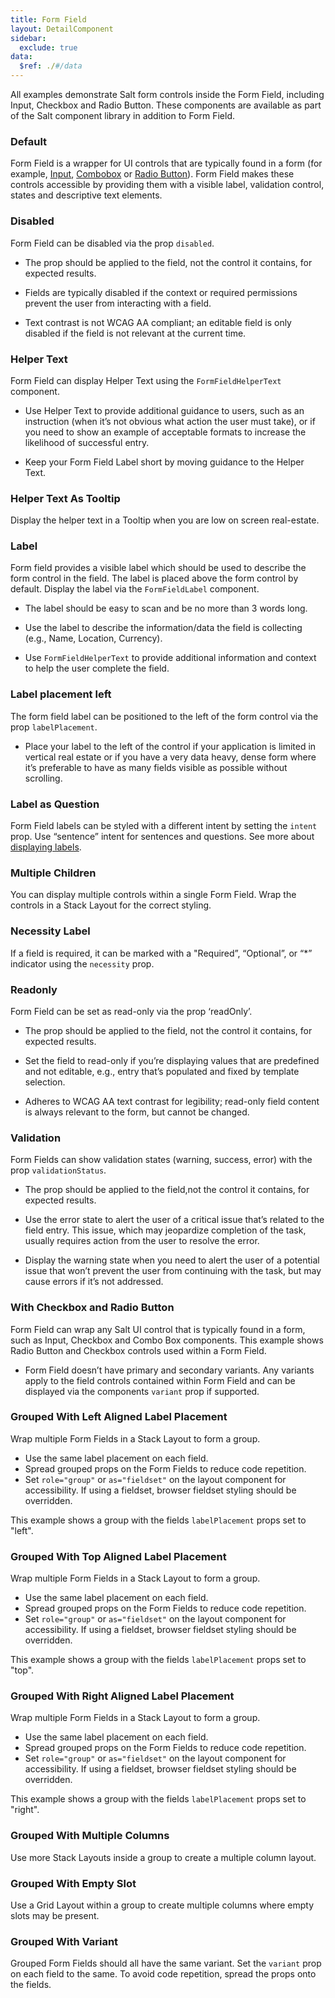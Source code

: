 ```yaml
---
title: Form Field
layout: DetailComponent
sidebar:
  exclude: true
data:
  $ref: ./#/data
---
```


All examples demonstrate Salt form controls inside the Form Field, including Input, Checkbox and Radio Button. These components are available as part of the Salt component library in addition to Form Field.

<LivePreviewControls>
<LivePreview componentName="form-field" exampleName="Default" >

### Default

Form Field is a wrapper for UI controls that are typically found in a form (for example, [Input](../input), [Combobox](../combo-box) or [Radio Button](../radio-button)). Form Field makes these controls accessible by providing them with a visible label, validation control, states and descriptive text elements.

</LivePreview>
<LivePreview componentName="form-field" exampleName="Disabled" >

### Disabled

Form Field can be disabled via the prop `disabled`.

- The prop should be applied to the field, not the control it contains, for expected results.

- Fields are typically disabled if the context or required permissions prevent the user from interacting with a field.

- Text contrast is not WCAG AA compliant; an editable field is only disabled if the field is not relevant at the current time.

</LivePreview>
<LivePreview componentName="form-field" exampleName="HelperText" >

### Helper Text

Form Field can display Helper Text using the `FormFieldHelperText` component.

- Use Helper Text to provide additional guidance to users, such as an instruction (when it’s not obvious what action the user must take), or if you need to show an example of acceptable formats to increase the likelihood of successful entry.

- Keep your Form Field Label short by moving guidance to the Helper Text.

</LivePreview>
<LivePreview componentName="form-field" exampleName="HelperTextAsTooltip" >

### Helper Text As Tooltip

Display the helper text in a Tooltip when you are low on screen real-estate.

</LivePreview>
<LivePreview componentName="form-field" exampleName="Label" >

### Label

Form field provides a visible label which should be used to describe the form control in the field. The label is placed above the form control by default. Display the label via the `FormFieldLabel` component.

- The label should be easy to scan and be no more than 3 words long.

- Use the label to describe the information/data the field is collecting (e.g., Name, Location, Currency).

- Use `FormFieldHelperText` to provide additional information and context to help the user complete the field. 

</LivePreview>
<LivePreview componentName="form-field" exampleName="LabelLeft" >

### Label placement left

The form field label can be positioned to the left of the form control via the prop `labelPlacement`.

- Place your label to the left of the control if your application is limited in vertical real estate or if you have a very data heavy, dense form where it’s preferable to have as many fields visible as possible without scrolling.

</LivePreview>
<LivePreview componentName="form-field" exampleName="LabelQuestion" >

### Label as Question

Form Field labels can be styled with a different intent by setting the `intent` prop. Use “sentence” intent for sentences and questions. See more about [displaying labels](/salt/patterns/forms#label-vs-question).

</LivePreview>
<LivePreview componentName="form-field" exampleName="MultipleChildren" >

### Multiple Children

You can display multiple controls within a single Form Field. Wrap the controls in a Stack Layout for the correct styling.

</LivePreview>
<LivePreview componentName="form-field" exampleName="NecessityLabel" >

### Necessity Label

If a field is required, it can be marked with a "Required”, “Optional”, or “\*” indicator using the `necessity` prop.

</LivePreview>
<LivePreview componentName="form-field" exampleName="Readonly" >

### Readonly

Form Field can be set as read-only via the prop ‘readOnly’.

- The prop should be applied to the field, not the control it contains, for expected results.

- Set the field to read-only if you’re displaying values that are predefined and not editable, e.g., entry that’s populated and fixed by template selection.

- Adheres to WCAG AA text contrast for legibility; read-only field content is always relevant to the form, but cannot be changed.

</LivePreview>
<LivePreview componentName="form-field" exampleName="Validation" >

### Validation

Form Fields can show validation states (warning, success, error) with the prop `validationStatus`.

- The prop should be applied to the field,not the control it contains, for expected results.

- Use the error state to alert the user of a critical issue that’s related to the field entry. This issue, which may jeopardize completion of the task, usually requires action from the user to resolve the error.

- Display the warning state when you need to alert the user of a potential issue that won’t prevent the user from continuing with the task, but may cause errors if it’s not addressed.

</LivePreview>
<LivePreview componentName="form-field" exampleName="WithCheckboxAndRadioButton" >

### With Checkbox and Radio Button

Form Field can wrap any Salt UI control that is typically found in a form, such as Input, Checkbox and Combo Box components. This example shows Radio Button and Checkbox controls used within a Form Field.

- Form Field doesn’t have primary and secondary variants. Any variants apply to the field controls contained within Form Field and can be displayed via the components `variant` prop if supported.

</LivePreview>
<LivePreview componentName="form-field" exampleName="GroupedWithLabelLeft" >

### Grouped With Left Aligned Label Placement

Wrap multiple Form Fields in a Stack Layout to form a group.

- Use the same label placement on each field.
- Spread grouped props on the Form Fields to reduce code repetition.
- Set `role="group"` or `as="fieldset"` on the layout component for accessibility. If using a fieldset, browser fieldset styling should be overridden.

This example shows a group with the fields `labelPlacement` props set to "left".

</LivePreview>
<LivePreview componentName="form-field" exampleName="GroupedWithLabelTop" >

### Grouped With Top Aligned Label Placement

Wrap multiple Form Fields in a Stack Layout to form a group.

- Use the same label placement on each field.
- Spread grouped props on the Form Fields to reduce code repetition.
- Set `role="group"` or `as="fieldset"` on the layout component for accessibility. If using a fieldset, browser fieldset styling should be overridden.

This example shows a group with the fields `labelPlacement` props set to "top".

</LivePreview>
<LivePreview componentName="form-field" exampleName="GroupedWithLabelRight" >

### Grouped With Right Aligned Label Placement

Wrap multiple Form Fields in a Stack Layout to form a group.

- Use the same label placement on each field.
- Spread grouped props on the Form Fields to reduce code repetition.
- Set `role="group"` or `as="fieldset"` on the layout component for accessibility. If using a fieldset, browser fieldset styling should be overridden.

This example shows a group with the fields `labelPlacement` props set to "right".

</LivePreview>
<LivePreview componentName="form-field" exampleName="GroupedWithMultipleColumns" >

### Grouped With Multiple Columns

Use more Stack Layouts inside a group to create a multiple column layout.

</LivePreview>
<LivePreview componentName="form-field" exampleName="GroupedWithEmptySlot" >

### Grouped With Empty Slot

Use a Grid Layout within a group to create multiple columns where empty slots may be present.

</LivePreview>
<LivePreview componentName="form-field" exampleName="GroupedWithVariant" >

### Grouped With Variant

Grouped Form Fields should all have the same variant. Set the `variant` prop on each field to the same. To avoid code repetition, spread the props onto the fields.

</LivePreview>
</LivePreviewControls>
